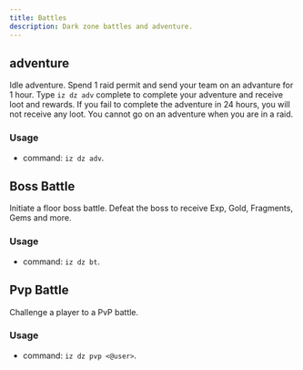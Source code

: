 ```yaml
---
title: Battles
description: Dark zone battles and adventure.
---
```


## adventure
Idle adventure. Spend 1 raid permit and send your team on an advanture for 1 hour. 
Type `iz dz adv` complete to complete your adventure and receive loot and rewards.
If you fail to complete the adventure in 24 hours, you will not receive any loot.
You cannot go on an adventure when you are in a raid.

### Usage
- command: `iz dz adv`.

## Boss Battle
Initiate a floor boss battle. Defeat the boss to receive Exp, Gold, Fragments, Gems and more.

### Usage
- command: `iz dz bt`.

## Pvp Battle
Challenge a player to a PvP battle.

### Usage
- command: `iz dz pvp <@user>`.
